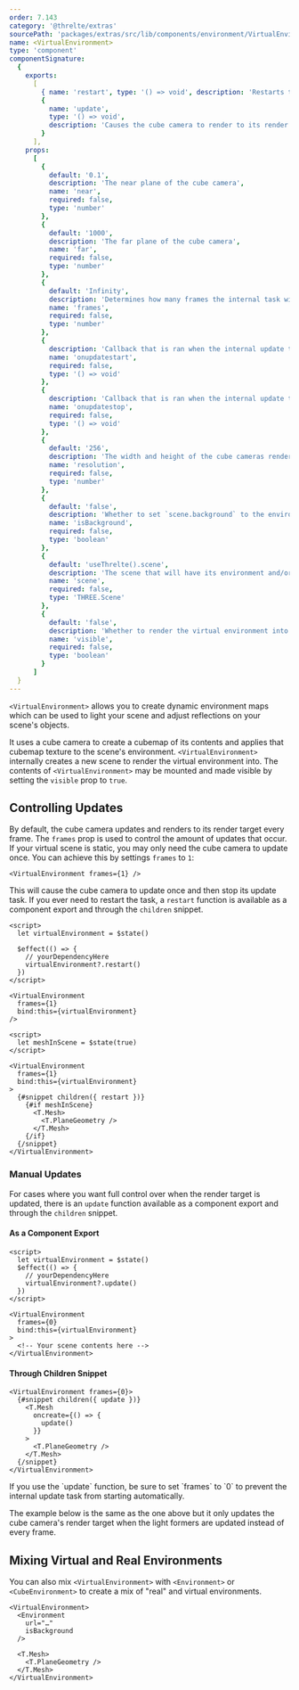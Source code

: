 ```yaml
---
order: 7.143
category: '@threlte/extras'
sourcePath: 'packages/extras/src/lib/components/environment/VirtualEnvironment/VirtualEnvironment.svelte'
name: <VirtualEnvironment>
type: 'component'
componentSignature:
  {
    exports:
      [
        { name: 'restart', type: '() => void', description: 'Restarts the update task' },
        {
          name: 'update',
          type: '() => void',
          description: 'Causes the cube camera to render to its render target'
        }
      ],
    props:
      [
        {
          default: '0.1',
          description: 'The near plane of the cube camera',
          name: 'near',
          required: false,
          type: 'number'
        },
        {
          default: '1000',
          description: 'The far plane of the cube camera',
          name: 'far',
          required: false,
          type: 'number'
        },
        {
          default: 'Infinity',
          description: 'Determines how many frames the internal task will run for',
          name: 'frames',
          required: false,
          type: 'number'
        },
        {
          description: 'Callback that is ran when the internal update task is started',
          name: 'onupdatestart',
          required: false,
          type: '() => void'
        },
        {
          description: 'Callback that is ran when the internal update task is stopped',
          name: 'onupdatestop',
          required: false,
          type: '() => void'
        },
        {
          default: '256',
          description: 'The width and height of the cube cameras render target',
          name: 'resolution',
          required: false,
          type: 'number'
        },
        {
          default: 'false',
          description: 'Whether to set `scene.background` to the environment texture',
          name: 'isBackground',
          required: false,
          type: 'boolean'
        },
        {
          default: 'useThrelte().scene',
          description: 'The scene that will have its environment and/or background set',
          name: 'scene',
          required: false,
          type: 'THREE.Scene'
        },
        {
          default: 'false',
          description: 'Whether to render the virtual environment into the scene',
          name: 'visible',
          required: false,
          type: 'boolean'
        }
      ]
  }
---
```


<Example path="extras/virtual-environment/basic" />

`<VirtualEnvironment>` allows you to create dynamic environment maps which can
be used to light your scene and adjust reflections on your scene's objects.

It uses a cube camera to create a cubemap of its contents and applies that
cubemap texture to the scene's environment. `<VirtualEnvironment>` internally
creates a new scene to render the virtual environment into. The contents of
`<VirtualEnvironment>` may be mounted and made visible by setting the `visible`
prop to `true`.

## Controlling Updates

By default, the cube camera updates and renders to its render target every
frame. The `frames` prop is used to control the amount of updates that occur. If
your virtual scene is static, you may only need the cube camera to update once.
You can achieve this by settings `frames` to `1`:

```svelte
<VirtualEnvironment frames={1} />
```

This will cause the cube camera to update once and then stop its update task. If
you ever need to restart the task, a `restart` function is available as a
component export and through the `children` snippet.

```svelte title="As-A-Component-Export"
<script>
  let virtualEnvironment = $state()

  $effect(() => {
    // yourDependencyHere
    virtualEnvironment?.restart()
  })
</script>

<VirtualEnvironment
  frames={1}
  bind:this={virtualEnvironment}
/>
```

```svelte title="Through-Children-Snippet"
<script>
  let meshInScene = $state(true)
</script>

<VirtualEnvironment
  frames={1}
  bind:this={virtualEnvironment}
>
  {#snippet children({ restart })}
    {#if meshInScene}
      <T.Mesh>
        <T.PlaneGeometry />
      </T.Mesh>
    {/if}
  {/snippet}
</VirtualEnvironment>
```

### Manual Updates

For cases where you want full control over when the render target is updated,
there is an `update` function available as a component export and through the
`children` snippet.

#### As a Component Export

```svelte title="Scene.svelte"
<script>
  let virtualEnvironment = $state()
  $effect(() => {
    // yourDependencyHere
    virtualEnvironment?.update()
  })
</script>

<VirtualEnvironment
  frames={0}
  bind:this={virtualEnvironment}
>
  <!-- Your scene contents here -->
</VirtualEnvironment>
```

#### Through Children Snippet

```svelte title="Scene.svelte"
<VirtualEnvironment frames={0}>
  {#snippet children({ update })}
    <T.Mesh
      oncreate={() => {
        update()
      }}
    >
      <T.PlaneGeometry />
    </T.Mesh>
  {/snippet}
</VirtualEnvironment>
```

<Tip type="warning">
  If you use the `update` function, be sure to set `frames` to `0` to prevent the internal update
  task from starting automatically.
</Tip>

The example below is the same as the one above but it only updates the cube
camera's render target when the light formers are updated instead of every
frame.

<Example path="extras/virtual-environment/manual-updates" />

## Mixing Virtual and Real Environments

You can also mix `<VirtualEnvironment>` with `<Environment>` or
`<CubeEnvironment>` to create a mix of "real" and virtual environments.

```svelte title="Scene.svelte"
<VirtualEnvironment>
  <Environment
    url="…"
    isBackground
  />

  <T.Mesh>
    <T.PlaneGeometry />
  </T.Mesh>
</VirtualEnvironment>
```

<Example path="extras/virtual-environment/mix" />
